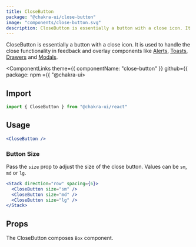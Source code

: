 ```yaml
---
title: CloseButton
package: "@chakra-ui/close-button"
image: "components/close-button.svg"
description: CloseButton is essentially a button with a close icon. It is used to handle the close functionality in feedback and overlay components like Alerts, Toasts, Drawers and Modals ---
---
```


CloseButton is essentially a button with a close icon. It is used to handle the close functionality in feedback and overlay components like [Alerts](/docs/feedback/alert), [Toasts](/docs/feedback/toast), [Drawers](/docs/overlay/drawer) and [Modals](/docs/overlay/modal).

<ComponentLinks theme={{ componentName: "close-button" }} github={{ package: npm ={{ "@chakra-ui>

<carbon-ad></carbon-ad>

## Import

```js
import { CloseButton } from "@chakra-ui/react"
```

## Usage

```jsx
<CloseButton />
```

### Button Size

Pass the `size` prop to adjust the size of the close button. Values can be `sm`, `md` or `lg`.

```jsx
<Stack direction="row" spacing={6}>
  <CloseButton size="sm" />
  <CloseButton size="md" />
  <CloseButton size="lg" />
</Stack>
```

## Props

The CloseButton composes `Box` component.

<PropsTable of="CloseButton" />
